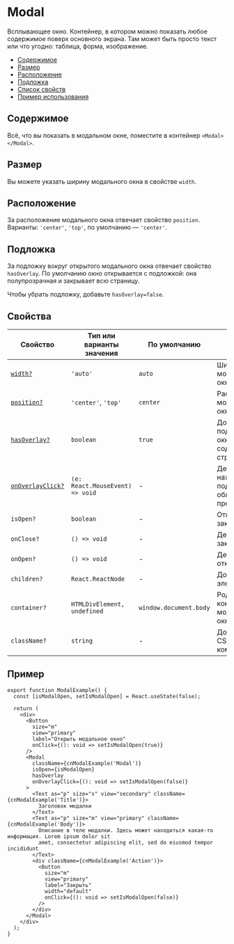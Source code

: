 
# Modal

Всплывающее окно. Контейнер, в котором можно показать любое содержимое поверх основного экрана.
Там может быть просто текст или что угодно: таблица, форма, изображение.

- [Содержимое](#содержимое)
- [Размер](#размер)
- [Расположение](#расположение)
- [Подложка](#подложка)
- [Список свойств](#свойства)
- [Пример использования](#пример)

## Содержимое

Всё, что вы показать в модальном окне, поместите в контейнер `<Modal></Modal>`.

<ModalExample />

## Размер

Вы можете указать ширину модального окна в свойстве `width`.

## Расположение

За расположение модального окна отвечает свойство `position`. Варианты: `'center'`, `'top'`,
по умолчанию — `'center'`.

## Подложка

За подложку вокруг открытого модального окна отвечает свойство `hasOverlay`. По умолчанию
окно открывается с подложкой: она полупрозрачная и закрывает всю страницу.

Чтобы убрать подложку, добавьте `hasOverlay=false`.

## Свойства

| Свойство                       | Тип или варианты значения       | По умолчанию           | Описание                                                     |
| ------------------------------ | ------------------------------- | ---------------------- | ------------------------------------------------------------ |
| [`width?`](#размер)            | `'auto'`                        | `auto`                 | Ширина модального окна                                       |
| [`position?`](#расположение)   | `'center'`, `'top'`             | `center`               | Расположение модального окна                                 |
| [`hasOverlay?`](#подложка)     | `boolean`                       | `true`                 | Добавляет подложку вокруг окна — поверх содержимого страницы |
| [`onOverlayClick?`](#подложка) | `(e: React.MouseEvent) => void` | -                      | Действие по нажатию на подложку —  область за пределами окна |
| `isOpen?`                      | `boolean`                       | -                      | Открывает и закрывает окно                                   |
| `onClose?`                     | `() => void`                    | -                      | Действие при закрытии окна                                   |
| `onOpen?`                      | `() => void`                    | -                      | Действие при открытии окна                                   |
| `children?`                    | `React.ReactNode`               | -                      | Дочерние элементы                                            |
| `container?`                   | `HTMLDivElement, undefined`     | `window.document.body` | Родителький контейнер для модального окна                    |
| `className?`                   | `string`                        | -                      | Дополнительный CSS-класс компонента                          |

## Пример

```tsx
export function ModalExample() {
  const [isModalOpen, setIsModalOpen] = React.useState(false);

  return (
    <div>
      <Button
        size="m"
        view="primary"
        label="Открыть модальное окно"
        onClick={(): void => setIsModalOpen(true)}
      />
      <Modal
        className={cnModalExample('Modal')}
        isOpen={isModalOpen}
        hasOverlay
        onOverlayClick={(): void => setIsModalOpen(false)}
      >
        <Text as="p" size="s" view="secondary" className={cnModalExample('Title')}>
          Заголовок модалки
        </Text>
        <Text as="p" size="m" view="primary" className={cnModalExample('Body')}>
          Описание в теле модалки. Здесь может находиться какая-то информация. Lorem ipsum dolor sit
          amet, consectetur adipiscing elit, sed do eiusmod tempor incididunt
        </Text>
        <div className={cnModalExample('Action')}>
          <Button
            size="m"
            view="primary"
            label="Закрыть"
            width="default"
            onClick={(): void => setIsModalOpen(false)}
          />
        </div>
      </Modal>
    </div>
  );
}
```

<ModalExample />
